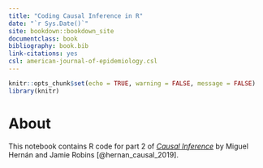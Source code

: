 ```yaml
--- 
title: "Coding Causal Inference in R"
date: "`r Sys.Date()`"
site: bookdown::bookdown_site
documentclass: book
bibliography: book.bib
link-citations: yes
csl: american-journal-of-epidemiology.csl
---
```


```r
knitr::opts_chunk$set(echo = TRUE, warning = FALSE, message = FALSE)
library(knitr)
```

# About

This notebook contains R code for part 2 of [*Causal Inference*](https://www.hsph.harvard.edu/miguel-hernan/causal-inference-book/) by Miguel Hernán and Jamie Robins [@hernan_causal_2019]. 